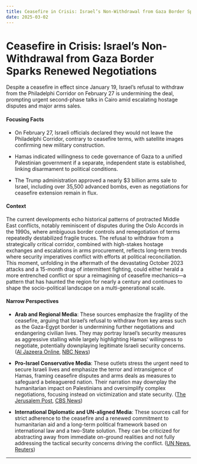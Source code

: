 ```yaml
---
title: Ceasefire in Crisis: Israel’s Non-Withdrawal from Gaza Border Sparks Renewed Negotiations
date: 2025-03-02
---
```


# Ceasefire in Crisis: Israel’s Non-Withdrawal from Gaza Border Sparks Renewed Negotiations

Despite a ceasefire in effect since January 19, Israel’s refusal to withdraw from the Philadelphi Corridor on February 27 is undermining the deal, prompting urgent second-phase talks in Cairo amid escalating hostage disputes and major arms sales.

#### Focusing Facts

- On February 27, Israeli officials declared they would not leave the Philadelphi Corridor, contrary to ceasefire terms, with satellite images confirming new military construction.

- Hamas indicated willingness to cede governance of Gaza to a unified Palestinian government if a separate, independent state is established, linking disarmament to political conditions.

- The Trump administration approved a nearly $3 billion arms sale to Israel, including over 35,500 advanced bombs, even as negotiations for ceasefire extension remain in flux.

#### Context

The current developments echo historical patterns of protracted Middle East conflicts, notably reminiscent of disputes during the Oslo Accords in the 1990s, where ambiguous border controls and renegotiation of terms repeatedly destabilized fragile truces. The refusal to withdraw from a strategically critical corridor, combined with high-stakes hostage exchanges and escalations in arms procurement, reflects long-term trends where security imperatives conflict with efforts at political reconciliation. This moment, unfolding in the aftermath of the devastating October 2023 attacks and a 15-month drag of intermittent fighting, could either herald a more entrenched conflict or spur a reimagining of ceasefire mechanics—a pattern that has haunted the region for nearly a century and continues to shape the socio-political landscape on a multi-generational scale.

#### Narrow Perspectives

- **Arab and Regional Media**: These sources emphasize the fragility of the ceasefire, arguing that Israel’s refusal to withdraw from key areas such as the Gaza-Egypt border is undermining further negotiations and endangering civilian lives. They may portray Israel’s security measures as aggressive stalling while largely highlighting Hamas’ willingness to negotiate, potentially downplaying legitimate Israeli security concerns. ([Al Jazeera Online](https://www.aljazeera.com/news/2025/2/27/how-is-israel-violating-the-gaza-ceasefire-deal), [NBC News](https://www.nbcnews.com/news/world/hamas-ready-cede-control-gaza-official-says-rcna194042))

- **Pro-Israel Conservative Media**: These outlets stress the urgent need to secure Israeli lives and emphasize the terror and intransigence of Hamas, framing ceasefire disputes and arms deals as measures to safeguard a beleaguered nation. Their narration may downplay the humanitarian impact on Palestinians and oversimplify complex negotiations, focusing instead on victimization and state security. ([The Jerusalem Post](https://www.jpost.com/israel-news/article-843973), [CBS News](https://www.cbsnews.com/news/trump-approves-3-billion-arms-sale-israel/))

- **International Diplomatic and UN-aligned Media**: These sources call for strict adherence to the ceasefire and a renewed commitment to humanitarian aid and a long-term political framework based on international law and a two-State solution. They can be criticized for abstracting away from immediate on-ground realities and not fully addressing the tactical security concerns driving the conflict. ([UN News](https://news.un.org/en/story/2025/02/1160636), [Reuters](https://www.reuters.com/world/middle-east/un-chief-says-will-join-arab-league-summit-discuss-gaza-reconstruction-2025-02-28/))

---
